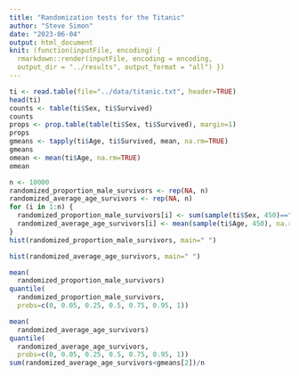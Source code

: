 ```yaml
---
title: "Randomization tests for the Titanic"
author: "Steve Simon"
date: "2023-06-04"
output: html_document
knit: (function(inputFile, encoding) {
  rmarkdown::render(inputFile, encoding = encoding,
  output_dir = "../results", output_format = "all") })    
---
```


```r
ti <- read.table(file="../data/titanic.txt", header=TRUE)
head(ti)
counts <- table(ti$Sex, ti$Survived)
counts
props <- prop.table(table(ti$Sex, ti$Survived), margin=1)
props
gmeans <- tapply(ti$Age, ti$Survived, mean, na.rm=TRUE)
gmeans
omean <- mean(ti$Age, na.rm=TRUE)
omean
```

```r
n <- 10000
randomized_proportion_male_survivors <- rep(NA, n)
randomized_average_age_survivors <- rep(NA, n)
for (i in 1:n) {
  randomized_proportion_male_survivors[i] <- sum(sample(ti$Sex, 450)=="male")/851
  randomized_average_age_survivors[i] <- mean(sample(ti$Age, 450), na.rm=TRUE)
}
hist(randomized_proportion_male_survivors, main=" ")
```

```r
hist(randomized_average_age_survivors, main=" ")
```

```r
mean(
  randomized_proportion_male_survivors)
quantile(
  randomized_proportion_male_survivors, 
  probs=c(0, 0.05, 0.25, 0.5, 0.75, 0.95, 1))
```

```r
mean(
  randomized_average_age_survivors)
quantile(
  randomized_average_age_survivors, 
  probs=c(0, 0.05, 0.25, 0.5, 0.75, 0.95, 1))
sum(randomized_average_age_survivors<gmeans[2])/n
```

